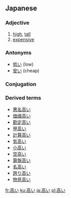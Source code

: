 ==Japanese==
{{ja-kanjitab|高}}
===Adjective===
{{ja-adj|kk|decl=i|hira=たかい|rom=takai}}

# [[high]], [[tall]]
# [[expensive]]

===Antonyms===
* [[低い]] (low)
* [[安い]] (cheap)

===Conjugation===
{{ja-i|高|たか|taka}}


===Derived terms===
*[[悪名高い]]
*[[価値高い]]
*[[勘定高い]]
*[[甲高い]]
*[[計算高い]]
*[[気高い]]
*[[小高い]]
*[[空高い]]
*[[算盤高い]]
*[[名高い]]
*[[誇り高い]]
*[[物見高い]]

[[fr:高い]]
[[ku:高い]]
[[ja:高い]]
[[pl:高い]]